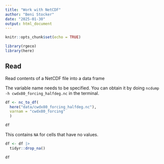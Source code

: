 ```yaml
---
title: "Work with NetCDF"
author: "Beni Stocker"
date: "2025-01-30"
output: html_document
---
```


```r
knitr::opts_chunk$set(echo = TRUE)
```

```r
library(rgeco)
library(here)
```

## Read

Read contents of a NetCDF file into a data frame

The variable name needs to be specified. You can obtain it by doing `ncdump -h cwdx80_forcing_halfdeg.nc` in the terminal.

```r
df <- nc_to_df(
  here("data/cwdx80_forcing_halfdeg.nc"),
  varnam = "cwdx80_forcing"
  )

df
```

This contains `NA` for cells that have no values.

```r
df <- df |> 
  tidyr::drop_na()

df
```



